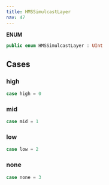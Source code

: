 ```yaml
---
title: HMSSimulcastLayer
nav: 47
---
```


**ENUM**
```swift
public enum HMSSimulcastLayer : UInt
```
## Cases
### high
```swift
case high = 0
```
### mid
```swift
case mid = 1
```
### low
```swift
case low = 2
```
### none
```swift
case none = 3
```
